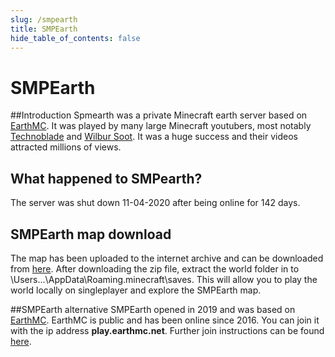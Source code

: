 ```yaml
---
slug: /smpearth
title: SMPEarth
hide_table_of_contents: false
---
```

# SMPEarth
##Introduction
Spmearth was a private Minecraft earth server based on [EarthMC](https://earthmc.net). It was played by many large Minecraft youtubers, most notably [Technoblade](https://www.youtube.com/watch?v=nh39Ap6lx9k) and [Wilbur Soot](https://www.youtube.com/watch?v=N9Qcp1xUqAg&list=PL6WHJUJ5a3FlvMmXK1pw7aXYTQlF6Jrnt). It was a huge success and their videos attracted millions of views. 

## What happened to SMPearth?
The server was shut down 11-04-2020 after being online for 142 days.

## SMPEarth map download
The map has been uploaded to the internet archive and can be downloaded from [here](https://archive.org/download/smp-earth-map). After downloading the zip file, extract the world folder in to \Users\...\AppData\Roaming\.minecraft\saves. This will allow you to play the world locally on singleplayer and explore the SMPEarth map.

##SMPEarth alternative
SMPEarth opened in 2019 and was based on [EarthMC](https://earthmc.net). EarthMC is public and has been online since 2016. You can join it with the ip address **play.earthmc.net**. Further join instructions can be found [here](https://earthmc.net/docs/earthmc-ip-address).




